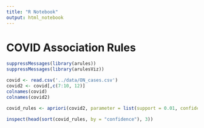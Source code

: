 ```yaml
---
title: "R Notebook"
output: html_notebook
---
```


# COVID Association Rules

```r
suppressMessages(library(arules))
suppressMessages(library(arulesViz))

covid <- read.csv('../data/ON_cases.csv')
covid2 <- covid[,c(7:10, 12)]
colnames(covid)
colnames(covid2)
```


```r
covid_rules <- apriori(covid2, parameter = list(support = 0.01, confidence = 0.5))
```

```r
inspect(head(sort(covid_rules, by = "confidence"), 3))
```
